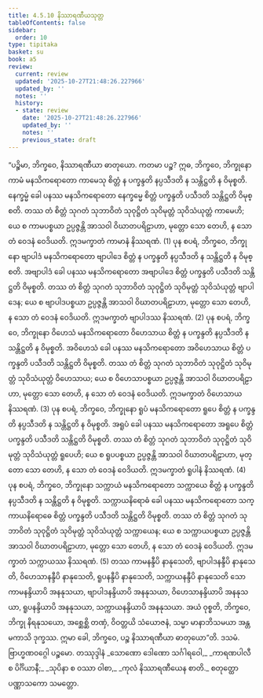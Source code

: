```yaml
---
title: 4.5.10 နိဿာရဏီယသုတ္တ
tableOfContents: false
sidebar:
  order: 10
type: tipitaka
basket: su
book: a5
review:
  current: review
  updated: '2025-10-27T21:48:26.227966'
  updated_by: ''
  notes: ''
  history:
  - state: review
    date: '2025-10-27T21:48:26.227966'
    updated_by: ''
    notes: ''
    previous_state: draft
---
```



<ReviewStatus review={frontmatter.review} showDetails={true} />

<HypothesisAnnotation frontmatter={frontmatter} />

<DynamicBreadcrumb />

<Division number="200" book="a5" e="ch" v="16" p="214">

<Paragraph number="1180" book="a5">
“ပဉ္စိမာ, ဘိက္ခဝေ, နိဿာရဏီယာ ဓာတုယော. ကတမာ ပဉ္စ? ဣဓ, ဘိက္ခဝေ, ဘိက္ခုနော ကာမံ မနသိကရောတော ကာမေသု စိတ္တံ န ပက္ခန္ဒတိ နပ္ပသီဒတိ န သန္တိဋ္ဌတိ န ဝိမုစ္စတိ. နေက္ခမ္မံ ခေါ ပနဿ မနသိကရောတော နေက္ခမ္မေ စိတ္တံ ပက္ခန္ဒတိ ပသီဒတိ သန္တိဋ္ဌတိ ဝိမုစ္စတိ. တဿ တံ စိတ္တံ သုဂတံ သုဘာဝိတံ သုဝုဋ္ဌိတံ သုဝိမုတ္တံ သုဝိသံယုတ္တံ ကာမေဟိ; ယေ စ ကာမပစ္စယာ ဥပ္ပဇ္ဇန္တိ အာသဝါ ဝိဃာတပရိဠာဟာ, မုတ္တော သော တေဟိ, န သော တံ ဝေဒနံ ဝေဒိယတိ. ဣဒမက္ခာတံ ကာမာနံ နိဿရဏံ. (1)
</Paragraph>

<Paragraph number="1181" book="a5">
ပုန စပရံ, ဘိက္ခဝေ, ဘိက္ခုနော ဗျာပါဒံ မနသိကရောတော ဗျာပါဒေ စိတ္တံ န ပက္ခန္ဒတိ နပ္ပသီဒတိ န သန္တိဋ္ဌတိ န ဝိမုစ္စတိ. အဗျာပါဒံ ခေါ ပနဿ မနသိကရောတော အဗျာပါဒေ စိတ္တံ ပက္ခန္ဒတိ ပသီဒတိ သန္တိဋ္ဌတိ ဝိမုစ္စတိ. တဿ တံ စိတ္တံ သုဂတံ သုဘာဝိတံ သုဝုဋ္ဌိတံ သုဝိမုတ္တံ သုဝိသံယုတ္တံ ဗျာပါဒေန; ယေ စ ဗျာပါဒပစ္စယာ ဥပ္ပဇ္ဇန္တိ အာသဝါ ဝိဃာတပရိဠာဟာ, မုတ္တော သော တေဟိ, န သော တံ ဝေဒနံ ဝေဒိယတိ. ဣဒမက္ခာတံ ဗျာပါဒဿ နိဿရဏံ. (2)
</Paragraph>

<Paragraph number="1182" book="a5">
ပုန စပရံ, ဘိက္ခဝေ, ဘိက္ခုနော ဝိဟေသံ မနသိကရောတော ဝိဟေသာယ စိတ္တံ န ပက္ခန္ဒတိ နပ္ပသီဒတိ န သန္တိဋ္ဌတိ န ဝိမုစ္စတိ. အဝိဟေသံ ခေါ ပနဿ မနသိကရောတော အဝိဟေသာယ စိတ္တံ ပက္ခန္ဒတိ ပသီဒတိ သန္တိဋ္ဌတိ ဝိမုစ္စတိ. တဿ တံ စိတ္တံ သုဂတံ သုဘာဝိတံ သုဝုဋ္ဌိတံ သုဝိမုတ္တံ သုဝိသံယုတ္တံ ဝိဟေသာယ; ယေ စ ဝိဟေသာပစ္စယာ ဥပ္ပဇ္ဇန္တိ အာသဝါ ဝိဃာတပရိဠာဟာ, မုတ္တော သော တေဟိ, န သော တံ ဝေဒနံ ဝေဒိယတိ. ဣဒမက္ခာတံ ဝိဟေသာယ နိဿရဏံ. (3)
</Paragraph>

<Paragraph number="1183" book="a5">
ပုန စပရံ, ဘိက္ခဝေ, ဘိက္ခုနော ရူပံ မနသိကရောတော ရူပေ စိတ္တံ န ပက္ခန္ဒတိ နပ္ပသီဒတိ န သန္တိဋ္ဌတိ န ဝိမုစ္စတိ. အရူပံ ခေါ ပနဿ မနသိကရောတော အရူပေ စိတ္တံ ပက္ခန္ဒတိ ပသီဒတိ သန္တိဋ္ဌတိ ဝိမုစ္စတိ. တဿ တံ စိတ္တံ သုဂတံ သုဘာဝိတံ သုဝုဋ္ဌိတံ သုဝိမုတ္တံ သုဝိသံယုတ္တံ ရူပေဟိ; ယေ စ ရူပပစ္စယာ ဥပ္ပဇ္ဇန္တိ အာသဝါ ဝိဃာတပရိဠာဟာ, မုတ္တော သော တေဟိ, န သော တံ ဝေဒနံ ဝေဒိယတိ. ဣဒမက္ခာတံ ရူပါနံ နိဿရဏံ. (4)
</Paragraph>

<Paragraph number="1184" book="a5">
ပုန စပရံ, ဘိက္ခဝေ, ဘိက္ခုနော သက္ကာယံ မနသိကရောတော သက္ကာယေ စိတ္တံ န ပက္ခန္ဒတိ နပ္ပသီဒတိ န သန္တိဋ္ဌတိ န ဝိမုစ္စတိ. သက္ကာယနိရောဓံ ခေါ ပနဿ မနသိကရောတော သက္ကာယနိရောဓေ စိတ္တံ ပက္ခန္ဒတိ ပသီဒတိ သန္တိဋ္ဌတိ ဝိမုစ္စတိ. တဿ တံ စိတ္တံ သုဂတံ သုဘာဝိတံ သုဝုဋ္ဌိတံ သုဝိမုတ္တံ သုဝိသံယုတ္တံ သက္ကာယေန; ယေ စ သက္ကာယပစ္စယာ ဥပ္ပဇ္ဇန္တိ အာသဝါ ဝိဃာတပရိဠာဟာ, မုတ္တော သော တေဟိ, န သော တံ ဝေဒနံ ဝေဒိယတိ. ဣဒမက္ခာတံ သက္ကာယဿ နိဿရဏံ. (5)
</Paragraph>

<Paragraph number="1185" book="a5">
တဿ ကာမနန္ဒီပိ နာနုသေတိ, ဗျာပါဒနန္ဒီပိ နာနုသေတိ, ဝိဟေသာနန္ဒီပိ နာနုသေတိ, ရူပနန္ဒီပိ နာနုသေတိ, သက္ကာယနန္ဒီပိ နာနုသေတိ သော ကာမနန္ဒိယာပိ အနနုသယာ, ဗျာပါဒနန္ဒိယာပိ အနနုသယာ, ဝိဟေသာနန္ဒိယာပိ အနနုသယာ, ရူပနန္ဒိယာပိ အနနုသယာ, သက္ကာယနန္ဒိယာပိ အနနုသယာ. အယံ ဝုစ္စတိ, ဘိက္ခဝေ, ဘိက္ခု နိရနုသယော, အစ္ဆေစ္ဆိ တဏှံ, ဝိဝတ္တယိ သံယောဇနံ, သမ္မာ မာနာဘိသမယာ အန္တမကာသိ ဒုက္ခဿ. ဣမာ ခေါ, ဘိက္ခဝေ, ပဉ္စ နိဿာရဏီယာ ဓာတုယော”တိ.

</Paragraph>
</Division>

<Paragraph number="1186" type="center" book="a5">
ဒသမံ.



</Paragraph>

<Paragraph number="1187" type="center" book="a5">
ဗြာဟ္မဏဝဂ္ဂေါ ပဉ္စမော.



</Paragraph>

<Paragraph number="1188" type="center" book="a5">
တဿုဒ္ဒါနံ


</Paragraph>

<Paragraph number="1189" type="verses" book="a5">
_သောဏော ဒေါဏော သင်္ဂါရဝေါ,_  
_ကာရဏပါလီ စ ပိင်္ဂိယာနီ;_  
_သုပိနာ စ ဝဿာ ဝါစာ,_  
_ကုလံ နိဿာရဏီယေန စာတိ._  


</Paragraph>

<Paragraph number="1190" type="center" book="a5">
စတုတ္ထော ပဏ္ဏာသကော သမတ္တော.
</Paragraph>